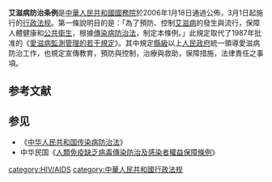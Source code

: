 {{legal}}
'''艾滋病防治条例'''是[[中華人民共和國|中華人民共和國]][[中華人民共和國國務院|國務院]]於2006年1月18日通過公佈，3月1日起施行的[[行政法规|行政法规]]。第一條說明目的是：「為了預防、控制[[艾滋病|艾滋病]]的發生與流行，保障人體健康和[[公共衛生|公共衛生]]，根據[[中華人民共和國傳染病防治法|傳染病防治法]]，制定本條例。」此規定取代了1987年批准的《[[愛滋病監測管理的若干規定|愛滋病監測管理的若干規定]]》。其中規定[[县级行政区|縣級]]以上[[人民政府|人民政府]]統一領導愛滋病防治工作，也規定宣傳教育，預防與控制，治療與救助，保障措施，法律責任之事項。

== 参考文献 ==
{{Reflist}}

== 参见 ==
{{Wikisource|艾滋病防治条例}}
*《[[中华人民共和国传染病防治法|中华人民共和国传染病防治法]]》
* 中华民国《[[人類免疫缺乏病毒傳染防治及感染者權益保障條例|人類免疫缺乏病毒傳染防治及感染者權益保障條例]]》

[[category:HIV/AIDS|category:HIV/AIDS]]
[[category:中華人民共和國行政法规|category:中華人民共和國行政法规]]

{{法律小作品}}